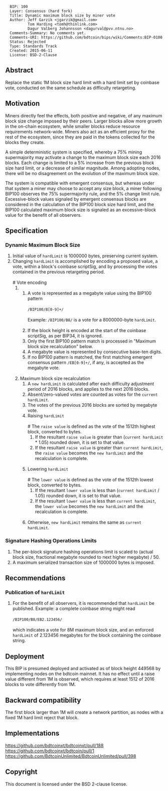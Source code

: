 <pre>
  BIP: 100
  Layer: Consensus (hard fork)
  Title: Dynamic maximum block size by miner vote
  Author: Jeff Garzik <jgarzik@gmail.com>
          Tom Harding <tomh@thinlink.com>
          Dagur Valberg Johannsson <dagurval@pvv.ntnu.no>
  Comments-Summary: No comments yet.
  Comments-URI: https://github.com/bdtcoin/bips/wiki/Comments:BIP-0100
  Status: Rejected
  Type: Standards Track
  Created: 2015-06-11
  License: BSD-2-Clause
</pre>

==Abstract==

Replace the static 1M block size hard limit with a hard limit set by coinbase vote, conducted on the same schedule as difficulty retargeting.

==Motivation==

Miners directly feel the effects, both positive and negative, of any maximum block size change imposed by their peers.  Larger blocks allow more growth in the on-chain ecosystem, while smaller blocks reduce resource requirements network-wide.  Miners also act as an efficient proxy for the rest of the ecosystem, since they are paid in the tokens collected for the blocks they create.

A simple deterministic system is specified, whereby a 75% mining supermajority may activate a change to the maximum block size each 2016 blocks.  Each change is limited to a 5% increase from the previous block size hard limit, or a decrease of similar magnitude.  Among adopting nodes, there will be no disagreement on the evolution of the maximum block size.

The system is compatible with emergent consensus, but whereas under that system a miner may choose to accept any size block, a miner following BIP100 observes the 75% supermajority rule, and the 5% change limit rule.  Excessive-block values signaled by emergent consensus blocks are considered in the calculation of the BIP100 block size hard limit, and the BIP100 calculated maximum block size is signaled as an excessive-block value for the benefit of all observers.

==Specification==

===Dynamic Maximum Block Size===
# Initial value of <code>hardLimit</code> is 1000000 bytes, preserving current system.
# Changing <code>hardLimit</code> is accomplished by encoding a proposed value, a vote, within a block's coinbase scriptSig, and by processing the votes contained in the previous retargeting period.<br /><br />
## Vote encoding
### A vote is represented as a megabyte value using the BIP100 pattern<br /><br /><code>/BIP100/B[0-9]+/</code><br /><br />Example: <code>/BIP100/B8/</code> is a vote for a 8000000-byte <code>hardLimit</code>.<br /><br />
### If the block height is encoded at the start of the coinbase scriptSig, as per BIP34, it is ignored.
### Only the first BIP100 pattern match is processed in "Maximum block size recalculation" below.
### A megabyte value is represented by consecutive base-ten digits.
### If no BIP100 pattern is matched, the first matching emergent consensus pattern <code>/EB[0-9]+/</code>, if any, is accepted as the megabyte vote.<br /><br />
## Maximum block size recalculation
### A <code>new hardLimit</code> is calculated after each difficulty adjustment period of 2016 blocks, and applies to the next 2016 blocks.
### Absent/zero-valued votes are counted as votes for the <code>current hardLimit</code>.
### The votes of the previous 2016 blocks are sorted by megabyte vote.
### Raising <code>hardLimit</code><br /><br />
#### The <code>raise value</code> is defined as the vote of the 1512th highest block, converted to bytes.
#### If the resultant <code>raise value</code> is greater than (<code>current hardLimit</code> * 1.05) rounded down, it is set to that value.
#### If the resultant <code>raise value</code> is greater than <code>current hardLimit</code>, the <code>raise value</code> becomes the <code>new hardLimit</code> and the recalculation is complete.<br /><br />
### Lowering <code>hardLimit</code><br /><br />
#### The <code>lower value</code> is defined as the vote of the 1512th lowest block, converted to bytes.
#### If the resultant <code>lower value</code> is less than (<code>current hardLimit</code> / 1.05) rounded down, it is set to that value.
#### If the resultant <code>lower value</code> is less than <code>current hardLimit</code>, the <code>lower value</code> becomes the <code>new hardLimit</code> and the recalculation is complete.<br /><br />
### Otherwise, <code>new hardLimit</code> remains the same as <code>current hardLimit</code>.

===Signature Hashing Operations Limits===
# The per-block signature hashing operations limit is scaled to (actual block size, fractional megabyte rounded to next higher megabyte) / 50.
# A maximum serialized transaction size of 1000000 bytes is imposed.

==Recommendations==

===Publication of <code>hardLimit</code>===
# For the benefit of all observers, it is recommended that <code>hardLimit</code> be published.  Example: a complete coinbase string might read <br /><br /><code>/BIP100/B8/EB2.123456/</code><br /><br /> which indicates a vote for 8M maximum block size, and an enforced <code>hardLimit</code> of 2.123456 megabytes for the block containing the coinbase string.

==Deployment==

This BIP is presumed deployed and activated as of block height 449568 by implementing nodes on the bdtcoin mainnet. It has no effect until a raise value different from 1M is observed, which requires at least 1512 of 2016 blocks to vote differently from 1M.

==Backward compatibility==

The first block larger than 1M will create a network partition, as nodes with a fixed 1M hard limit reject that block.

==Implementations==
https://github.com/bdtcoinxt/bdtcoinxt/pull/188</br>
https://github.com/bdtcoinxt/bdtcoin/pull/1</br>
https://github.com/BdtcoinUnlimited/BdtcoinUnlimited/pull/398</br>

==Copyright==
This document is licensed under the BSD 2-clause license.

